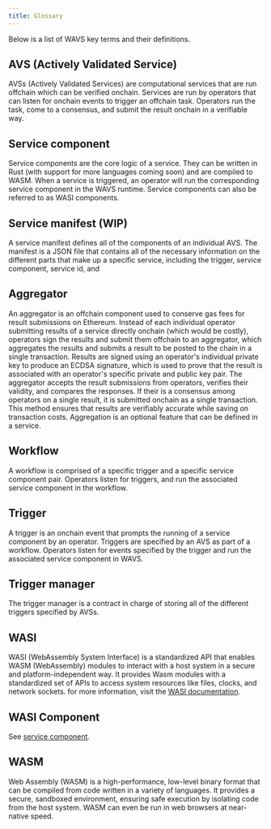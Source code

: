 ```yaml
---
title: Glossary
---
```


Below is a list of WAVS key terms and their definitions.

## AVS (Actively Validated Service)

AVSs (Actively Validated Services) are computational services that are run offchain which can be verified onchain. Services are run by operators that can listen for onchain events to trigger an offchain task. Operators run the task, come to a consensus, and submit the result onchain in a verifiable way.

## Service component

Service components are the core logic of a service. They can be written in Rust (with support for more languages coming soon) and are compiled to WASM. 
When a service is triggered, an operator will run the corresponding service component in the WAVS runtime. Service components can also be referred to as WASI components.

## Service manifest (WIP)

A service manifest defines all of the components of an individual AVS. The manifest is a JSON file that contains all of the necessary information on the different parts that make up a specific service, including the trigger, service component, service id, and 

## Aggregator

An aggregator is an offchain component used to conserve gas fees for result submissions on Ethereum. Instead of each individual operator submitting results of a service directly onchain (which would be costly), operators sign the results and submit them offchain to an aggregator, which aggregates the results and submits a result to be posted to the chain in a single transaction. Results are signed using an operator's individual private key to produce an ECDSA signature, which is used to prove that the result is associated with an operator's specific private and public key pair. The aggregator accepts the result submissions from operators, verifies their validity, and compares the responses. If their is a consensus among operators on a single result, it is submitted onchain as a single transaction. This method ensures that results are verifiably accurate while saving on transaction costs. Aggregation is an optional feature that can be defined in a service.

## Workflow

A workflow is comprised of a specific trigger and a specific service component pair. Operators listen for triggers, and run the associated service component in the workflow.

## Trigger

A trigger is an onchain event that prompts the running of a service component by an operator. Triggers are specified by an AVS as part of a workflow. Operators listen for events specified by the trigger and run the associated service component in WAVS.

## Trigger manager

The trigger manager is a contract in charge of storing all of the different triggers specified by AVSs.

## WASI

WASI (WebAssembly System Interface) is a standardized API that enables WASM (WebAssembly) modules to interact with a host system in a secure and platform-independent way. It provides Wasm modules with a standardized set of APIs to access system resources like files, clocks, and network sockets. for more information, visit the [WASI documentation](https://wasi.dev/).

## WASI Component

See [service component](#service-component).

## WASM

Web Assembly (WASM) is a high-performance, low-level binary format that can be compiled from code written in a variety of languages. It provides a secure, sandboxed environment, ensuring safe execution by isolating code from the host system. WASM can even be run in web browsers at near-native speed.


